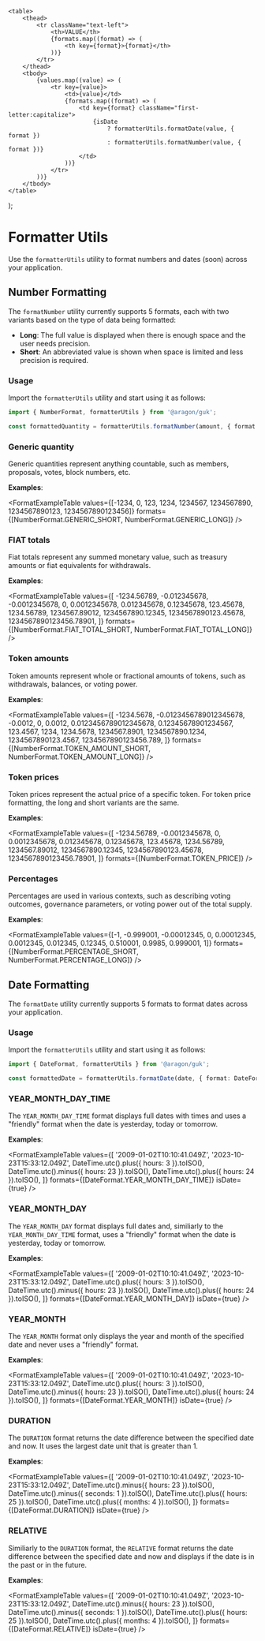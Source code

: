 
<Meta title="Core/Utilities/Formatter" />

    <table>
        <thead>
            <tr className="text-left">
                <th>VALUE</th>
                {formats.map((format) => (
                    <th key={format}>{format}</th>
                ))}
            </tr>
        </thead>
        <tbody>
            {values.map((value) => (
                <tr key={value}>
                    <td>{value}</td>
                    {formats.map((format) => (
                        <td key={format} className="first-letter:capitalize">
                            {isDate
                                ? formatterUtils.formatDate(value, { format })
                                : formatterUtils.formatNumber(value, { format })}
                        </td>
                    ))}
                </tr>
            ))}
        </tbody>
    </table>
);

# Formatter Utils

Use the `formatterUtils` utility to format numbers and dates (soon) across your application.

## Number Formatting

The `formatNumber` utility currently supports 5 formats, each with two variants based on the type of data being
formatted:

-   **Long**: The full value is displayed when there is enough space and the user needs precision.
-   **Short**: An abbreviated value is shown when space is limited and less precision is required.

### Usage

Import the `formatterUtils` utility and start using it as follows:

```typescript
import { NumberFormat, formatterUtils } from '@aragon/guk';

const formattedQuantity = formatterUtils.formatNumber(amount, { format: NumberFormat.TOKEN_AMOUNT_SHORT });
```

### Generic quantity

Generic quantities represent anything countable, such as members, proposals, votes, block numbers, etc.

**Examples**:

<FormatExampleTable
    values={[-1234, 0, 123, 1234, 1234567, 1234567890, 1234567890123, 1234567890123456]}
    formats={[NumberFormat.GENERIC_SHORT, NumberFormat.GENERIC_LONG]}
/>

### FIAT totals

Fiat totals represent any summed monetary value, such as treasury amounts or fiat equivalents for withdrawals.

**Examples**:

<FormatExampleTable
    values={[
        -1234.56789, -0.012345678, -0.0012345678, 0, 0.0012345678, 0.012345678, 0.12345678, 123.45678, 1234.56789,
        1234567.89012, 1234567890.12345, 1234567890123.45678, 1234567890123456.78901,
    ]}
    formats={[NumberFormat.FIAT_TOTAL_SHORT, NumberFormat.FIAT_TOTAL_LONG]}
/>

### Token amounts

Token amounts represent whole or fractional amounts of tokens, such as withdrawals, balances, or voting power.

**Examples**:

<FormatExampleTable
    values={[
        -1234.5678, -0.0123456789012345678, -0.0012, 0, 0.0012, 0.0123456789012345678, 0.12345678901234567, 123.4567,
        1234, 1234.5678, 1234567.8901, 1234567890.1234, 1234567890123.4567, 1234567890123456.789,
    ]}
    formats={[NumberFormat.TOKEN_AMOUNT_SHORT, NumberFormat.TOKEN_AMOUNT_LONG]}
/>

### Token prices

Token prices represent the actual price of a specific token. For token price formatting, the long and short variants are
the same.

**Examples**:

<FormatExampleTable
    values={[
        -1234.56789, -0.0012345678, 0, 0.0012345678, 0.012345678, 0.12345678, 123.45678, 1234.56789, 1234567.89012,
        1234567890.12345, 1234567890123.45678, 1234567890123456.78901,
    ]}
    formats={[NumberFormat.TOKEN_PRICE]}
/>

### Percentages

Percentages are used in various contexts, such as describing voting outcomes, governance parameters, or voting power out
of the total supply.

**Examples**:

<FormatExampleTable
    values={[-1, -0.999001, -0.00012345, 0, 0.00012345, 0.0012345, 0.012345, 0.12345, 0.510001, 0.9985, 0.999001, 1]}
    formats={[NumberFormat.PERCENTAGE_SHORT, NumberFormat.PERCENTAGE_LONG]}
/>

## Date Formatting

The `formatDate` utility currently supports 5 formats to format dates across your application.

### Usage

Import the `formatterUtils` utility and start using it as follows:

```typescript
import { DateFormat, formatterUtils } from '@aragon/guk';

const formattedDate = formatterUtils.formatDate(date, { format: DateFormat.YEAR_MONTH });
```

### YEAR_MONTH_DAY_TIME

The `YEAR_MONTH_DAY_TIME` format displays full dates with times and uses a "friendly" format when the date is yesterday,
today or tomorrow.

**Examples**:

<FormatExampleTable
    values={[
        '2009-01-02T10:10:41.049Z',
        '2023-10-23T15:33:12.049Z',
        DateTime.utc().plus({ hours: 3 }).toISO(),
        DateTime.utc().minus({ hours: 23 }).toISO(),
        DateTime.utc().plus({ hours: 24 }).toISO(),
    ]}
    formats={[DateFormat.YEAR_MONTH_DAY_TIME]}
    isDate={true}
/>

### YEAR_MONTH_DAY

The `YEAR_MONTH_DAY` format displays full dates and, similiarly to the `YEAR_MONTH_DAY_TIME` format, uses a "friendly"
format when the date is yesterday, today or tomorrow.

**Examples**:

<FormatExampleTable
    values={[
        '2009-01-02T10:10:41.049Z',
        '2023-10-23T15:33:12.049Z',
        DateTime.utc().plus({ hours: 3 }).toISO(),
        DateTime.utc().minus({ hours: 23 }).toISO(),
        DateTime.utc().plus({ hours: 24 }).toISO(),
    ]}
    formats={[DateFormat.YEAR_MONTH_DAY]}
    isDate={true}
/>

### YEAR_MONTH

The `YEAR_MONTH` format only displays the year and month of the specified date and never uses a "friendly" format.

**Examples**:

<FormatExampleTable
    values={[
        '2009-01-02T10:10:41.049Z',
        '2023-10-23T15:33:12.049Z',
        DateTime.utc().plus({ hours: 3 }).toISO(),
        DateTime.utc().minus({ hours: 23 }).toISO(),
        DateTime.utc().plus({ hours: 24 }).toISO(),
    ]}
    formats={[DateFormat.YEAR_MONTH]}
    isDate={true}
/>

### DURATION

The `DURATION` format returns the date difference between the specified date and now. It uses the largest date unit that
is greater than 1.

**Examples**:

<FormatExampleTable
    values={[
        '2009-01-02T10:10:41.049Z',
        '2023-10-23T15:33:12.049Z',
        DateTime.utc().minus({ hours: 23 }).toISO(),
        DateTime.utc().minus({ seconds: 1 }).toISO(),
        DateTime.utc().plus({ hours: 25 }).toISO(),
        DateTime.utc().plus({ months: 4 }).toISO(),
    ]}
    formats={[DateFormat.DURATION]}
    isDate={true}
/>

### RELATIVE

Similiarly to the `DURATION` format, the `RELATIVE` format returns the date difference between the specified date and
now and displays if the date is in the past or in the future.

**Examples**:

<FormatExampleTable
    values={[
        '2009-01-02T10:10:41.049Z',
        '2023-10-23T15:33:12.049Z',
        DateTime.utc().minus({ hours: 23 }).toISO(),
        DateTime.utc().minus({ seconds: 1 }).toISO(),
        DateTime.utc().plus({ hours: 25 }).toISO(),
        DateTime.utc().plus({ months: 4 }).toISO(),
    ]}
    formats={[DateFormat.RELATIVE]}
    isDate={true}
/>
